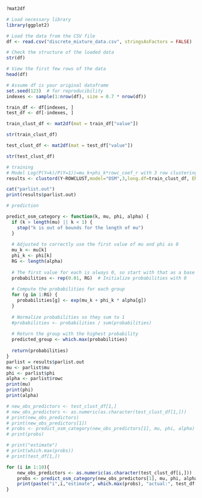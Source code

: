 
```r
?mat2df
```

```r
# Load necessary library
library(ggplot2)
```

```r
# Load the data from the CSV file
df <- read.csv("discrete_mixture_data.csv", stringsAsFactors = FALSE)

# Check the structure of the loaded data
str(df)

# View the first few rows of the data
head(df)
```

```r
# Assume df is your original dataframe
set.seed(123)  # for reproducibility
indexes <- sample(1:nrow(df), size = 0.7 * nrow(df))

train_df <- df[indexes, ]
test_df <- df[-indexes, ]

```

```r
train_clust_df <- mat2df(mat = train_df["value"])

str(train_clust_df)

test_clust_df <- mat2df(mat = test_df["value"])

str(test_clust_df)

```


```r
# training
# Model Log(P(Y=k)/P(Y=1))=mu_k+phi_k*rowc_coef_r with 3 row clustering groups:
results <- clustord(Y~ROWCLUST,model="OSM",3,long.df=train_clust_df, EM.control=list(EMcycles=2,startEMcycles=2), nstarts=2)

cat("parlist.out")
print(results$parlist.out)
```

```r
# prediction

predict_osm_category <- function(k, mu, phi, alpha) {
  if (k > length(mu) || k < 1) {
    stop("k is out of bounds for the length of mu")
  }
  
  # Adjusted to correctly use the first value of mu and phi as 0
  mu_k <- mu[k]
  phi_k <- phi[k]
  RG <- length(alpha)
  
  # The first value for each is always 0, so start with that as a base
  probabilities <- rep(0.01, RG)  # Initialize probabilities with 0
  
  # Compute the probabilities for each group
  for (g in 1:RG) {
    probabilities[g] <- exp(mu_k + phi_k * alpha[g])
  }
  
  # Normalize probabilities so they sum to 1
  #probabilities <- probabilities / sum(probabilities)
  
  # Return the group with the highest probability
  predicted_group <- which.max(probabilities)
  
  return(probabilities)
}
parlist = results$parlist.out
mu <- parlist$mu 
phi <- parlist$phi
alpha <- parlist$rowc
print(mu)
print(phi)
print(alpha)
```

```r
# new_obs_predictors <- test_clust_df[1,]
# new_obs_predictors <- as.numeric(as.character(test_clust_df[1,]))
# print(new_obs_predictors)
# print(new_obs_predictors[1])
# probs <- predict_osm_category(new_obs_predictors[1], mu, phi, alpha)
# print(probs)

# print("estimate")
# print(which.max(probs))
# print(test_df[1,])
```

```r
for (i in 1:10){
    new_obs_predictors <- as.numeric(as.character(test_clust_df[i,]))
    probs <- predict_osm_category(new_obs_predictors[1], mu, phi, alpha)
    print(paste("i",i,"estimate", which.max(probs), "actual:", test_df[i,][2]))
}
```


